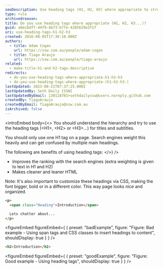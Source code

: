 ```yaml
---
seoDescription: Use heading tags (H1, H2, H3) where appropriate to structure your content and improve search engine ranking. This helps search engines understand the hierarchy of your page's content and gives extra weighting to text in H1 and H2 tags.
type: rule
archivedreason:
title: Do you use heading tags where appropriate (H1, H2, H3...)?
guid: a8ecbdff-44f9-4b73-b7fe-4285629e3f1f
uri: use-heading-tags-h1-h2-h3
created: 2016-08-05T17:30:10.000Z
authors:
  - title: Adam Cogan
    url: https://ssw.com.au/people/adam-cogan
  - title: Tiago Araujo
    url: https://ssw.com.au/people/tiago-araujo
related:
  - make-title-h1-and-h2-tags-descriptive
redirects:
  - do-you-use-heading-tags-where-appropriate-h1-h2-h3
  - do-you-use-heading-tags-where-appropriate-(h1-h2-h3-)
lastUpdated: 2023-08-21T07:37:25.000Z
lastUpdatedBy: Seth Daily [SSW]
lastUpdatedByEmail: 130118701+sethdailyssw@users.noreply.github.com
createdBy: TiagoAraujo
createdByEmail: TiagoAraujo@ssw.com.au
isArchived: false
---
```


<introEmbed
  body={<>
You should understand the hierarchy and try to use the heading tags (&lt;H1&gt;, &lt;H2&gt; or &lt;H3&gt;...) for titles and subtitles.

You should only use one H1 tag on a page. Search engines weight this heavily and can get confused by multiple main headings.

The following are benefits of using heading tags:
  </>}
/>
- Improves the ranking with the search engines (extra weighting is given to text in H1 and H2)
- Makes cleaner and leaner HTML

Note: It's also important to customize these headings via CSS, making the font bigger, bold or in a different color. This way page looks nice and organized.

```html
<p>
  <span class="Heading">Introduction</span>

  Lets chatter about...
</p>
```

<figureEmbed figureEmbed={ {
  preset: "badExample",
  figure: "Figure: Bad example - Using span tags and CSS classes to insert headings to content",
  shouldDisplay: true
} } />


```html
<h2>Introduction</h2>
```

<figureEmbed figureEmbed={ {
  preset: "goodExample",
  figure: "Figure: Good example - Using heading tags",
  shouldDisplay: true
} } />
